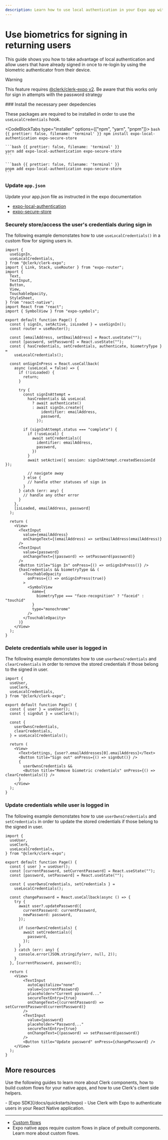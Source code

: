 ```yaml
---
description: Learn how to use local authentication in your Expo app with Clerk.
---
```


# Use biometrics for signing in returning users

This guide shows you how to take advantage of local authentication and allow users that have already signed in once to re-login by using the biometric authenticator from their device.

> [!WARNING]
> This feature requires [@clerk/clerk-expo v2](/docs/upgrade-guides/expo-v2/upgrade).
> Be aware that this works only for sign in attempts with the password strategy

<Steps>
  ### Install the necessary peer depedencies

  These packages are required to be installed in order to use the `useLocalCredentials` hook.

  <CodeBlockTabs type="installer" options={["npm", "yarn", "pnpm"]}>
    ```bash {{ prettier: false, filename: 'terminal' }}
    npm install expo-local-authentication expo-secure-store
    ```

    ```bash {{ prettier: false, filename: 'terminal' }}
    yarn add expo-local-authentication expo-secure-store
    ```

    ```bash {{ prettier: false, filename: 'terminal' }}
    pnpm add expo-local-authentication expo-secure-store
    ```
  </CodeBlockTabs>

  ### Update `app.json`
  Update your app.json file as instructed in the expo documentation
  - [expo-local-authentication](https://docs.expo.dev/versions/latest/sdk/local-authentication/#configuration-in-appjsonappconfigjs)
  - [expo-secure-store](https://docs.expo.dev/versions/latest/sdk/securestore/#configuration-in-appjsonappconfigjs)


  ### Securely store/access the user's credentials during sign in

  The following example demonstates how to use `useLocalCredentials()` in a custom flow for signing users in.

  ```tsx {{ filename: '/app/sign-in.tsx' }}
  import {
    useSignIn,
    useLocalCredentials,
  } from "@clerk/clerk-expo";
  import { Link, Stack, useRouter } from "expo-router";
  import {
    Text,
    TextInput,
    Button,
    View,
    TouchableOpacity,
    StyleSheet,
  } from "react-native";
  import React from "react";
  import { SymbolView } from "expo-symbols";

  export default function Page() {
    const { signIn, setActive, isLoaded } = useSignIn();
    const router = useRouter();

    const [emailAddress, setEmailAddress] = React.useState("");
    const [password, setPassword] = React.useState("");
    const { hasCredentials, setCredentials, authenticate, biometryType } =
      useLocalCredentials();

    const onSignInPress = React.useCallback(
      async (useLocal = false) => {
        if (!isLoaded) {
          return;
        }

        try {
          const signInAttempt =
            hasCredentials && useLocal
              ? await authenticate()
              : await signIn.create({
                  identifier: emailAddress,
                  password,
                });

          if (signInAttempt.status === "complete") {
            if (!useLocal) {
              await setCredentials({
                identifier: emailAddress,
                password,
              })
            }
            await setActive({ session: signInAttempt.createdSessionId });

            // navigate away
          } else {
            // handle other statuses of sign in 
          }
        } catch (err: any) {
          // handle any other error
        }
      },
      [isLoaded, emailAddress, password]
    );

    return (
      <View>
        <TextInput
          value={emailAddress}
          onChangeText={(emailAddress) => setEmailAddress(emailAddress)}
        />
        <TextInput
          value={password}
          onChangeText={(password) => setPassword(password)}
        />
        <Button title="Sign In" onPress={() => onSignInPress()} />
        {hasCredentials && biometryType && (
          <TouchableOpacity
            onPress={() => onSignInPress(true)}
          >
            <SymbolView
              name={
                biometryType === "face-recognition" ? "faceid" : "touchid"
              }
              type="monochrome"
            />
          </TouchableOpacity>
        )}
      </View>
    );
  }
  ```

  ### Delete credentials while user is logged in

  The following example demonstates how to use `userOwnsCredentials` and `clearCredentials` in order to remove the stored credentials if those belong to the signed in user.
    
  ```tsx {{ filename: '/app/user.tsx' }}
  import { 
    useUser, 
    useClerk, 
    useLocalCredentials,
  } from "@clerk/clerk-expo";
  
  export default function Page() {
    const { user } = useUser();
    const { signOut } = useClerk();
  
    const {
      userOwnsCredentials,
      clearCredentials,
    } = useLocalCredentials();
  
    return (
      <View>
        <Text>Settings, {user?.emailAddresses[0].emailAddress}</Text>
        <Button title="Sign out" onPress={() => signOut()} />
        {
          userOwnsCredentials &&
          <Button title="Remove biometric credentials" onPress={() => clearCredentials()} />
        }
      </View>
    );
  }
  ```

  ### Update credentials while user is logged in

  The following example demonstates how to use `userOwnsCredentials` and `setCredentials` in order to update the stored credentials if those belong to the signed in user.
    
  ```tsx {{ filename: '/app/update-user.tsx' }}
  import { 
    useUser, 
    useClerk, 
    useLocalCredentials,
  } from "@clerk/clerk-expo";
  
  export default function Page() {
    const { user } = useUser();
    const [currentPassword, setCurrentPassword] = React.useState("");
    const [password, setPassword] = React.useState("");
  
    const { userOwnsCredentials, setCredentials } =
      useLocalCredentials();
  
    const changePassword = React.useCallback(async () => {
      try {
        await user?.updatePassword({
          currentPassword: currentPassword,
          newPassword: password,
        });
  
        if (userOwnsCredentials) {
          await setCredentials({
            password,
          });
        }
      } catch (err: any) {
        console.error(JSON.stringify(err, null, 2));
      }
    }, [currentPassword, password]);
  
    return (
      <View>
          <TextInput
            autoCapitalize="none"
            value={currentPassword}
            placeholder="Current password..."
            secureTextEntry={true}
            onChangeText={(currentPassword) => setCurrentPassword(currentPassword)}
          />
          <TextInput
            value={password}
            placeholder="Password..."
            secureTextEntry={true}
            onChangeText={(password) => setPassword(password)}
          />
          <Button title="Update password" onPress={changePassword} />
      </View>
    );
  }
  ```

</Steps>

## More resources

Use the following guides to learn more about Clerk components, how to build custom flows for your native apps, and how to use Clerk's client side helpers.

<Cards>
  - [Expo SDK](/docs/quickstarts/expo)
  - Use Clerk with Expo to authenticate users in your React Native application.

  ---

  - [Custom flows](/docs/custom-flows/overview)
  - Expo native apps require custom flows in place of prebuilt components. Learn more about custom flows.
</Cards>
